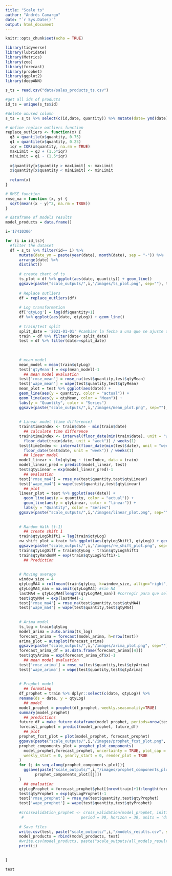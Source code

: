 ```yaml
---
title: "Scale ts"
author: "Andrés Camargo"
date: "`r Sys.Date()`"
output: html_document
---
```


```r
knitr::opts_chunk$set(echo = TRUE)
```

```r
library(tidyverse)
library(lubridate)
library(Metrics)
library(zoo)
library(forecast)
library(prophet)
library(ggplot2)
library(deepANN)

s_ts = read.csv("data/sales_products_ts.csv")
```

```r
#get all ids of products
id_ts = unique(s_ts$id)

#delete unused column
s_ts = s_ts %>% select(c(id,date, quantity)) %>% mutate(date= ymd(date))

# define replace outliers function
replace_outliers <- function(x) {
  q3 = quantile(x$quantity, 0.75)
  q1 = quantile(x$quantity, 0.25)
  iqr = IQR(x$quantity, na.rm = TRUE)
  maxLimit = q3 + (1.5*iqr)
  minLimit = q1 - (1.5*iqr)
  
  x$quantity[x$quantity > maxLimit] <- maxLimit
  x$quantity[x$quantity < minLimit] <- minLimit
  
  return(x)
}

# RMSE function
rmse_na = function (x, y) {
  sqrt(mean((x - y)^2, na.rm = TRUE))
}

# dataframe of models results
model_products = data.frame()
```

```r
i='17410306'
```


```r

for (i in id_ts){
  #filter the dataset
  df = s_ts %>% filter(id== i) %>% 
      mutate(date_ym = paste(year(date), month(date), sep = "-")) %>% 
      arrange(date) %>% 
      distinct()
      
      # create chart of ts
      ts_plot = df %>% ggplot(aes(date, quantity)) + geom_line()
      ggsave(paste("scale_outputs/",i,"/images/ts_plot.png", sep=""), ts_plot)
      
      # Replace outliers
      df = replace_outliers(df)
      
      # Log transformation
      df['qtyLog'] = log(df$quantity+1)
      df %>% ggplot(aes(date, qtyLog)) + geom_line()
      
      # train/test split
      split_date = '2021-01-01' #cambiar la fecha a una que se ajuste a todos los DF
      train = df %>% filter(date< split_date)
      test = df %>% filter(date>=split_date)
      
      
      
      # mean model
      mean_model = mean(train$qtyLog)
      test['qtyMean'] = exp(mean_model)-1
        ## mean model evaluation
      test['rmse_mean'] = rmse_na(test$quantity,test$qtyMean)
      test['wape_mean'] = wape(test$quantity,test$qtyMean)
      mean_plot = test %>% ggplot(aes(date)) + 
      geom_line(aes(y = quantity, color = "actual")) +
      geom_line(aes(y = qtyMean, color = "Mean")) +
      labs(y = "Quantity", color = "Series")
      ggsave(paste("scale_outputs/",i,"/images/mean_plot.png", sep=""), mean_plot)
      
      
      # Linear model (time difference)
      train$timeIndex <- train$date - min(train$date)
        ## calculate time difference
      train$timeIndex <- interval(floor_date(min(train$date), unit = "week"), 
        floor_date(train$date, unit = "week")) / weeks(1)
      test$timeIndex <- interval(floor_date(min(test$date), unit = "week"), 
        floor_date(test$date, unit = "week")) / weeks(1)
        ## linear model
      model_linear <- lm(qtyLog ~ timeIndex, data = train)
      model_linear_pred = predict(model_linear, test)
      test$qtyLinear = exp(model_linear_pred)-1
        ## evaluation
      test['rmse_ma4'] = rmse_na(test$quantity,test$qtyLinear)
      test['wape_ma4'] = wape(test$quantity,test$qtyLinear)
        ## plot
      linear_plot = test %>% ggplot(aes(date)) + 
        geom_line(aes(y = quantity, color = "actual")) +
        geom_line(aes(y = qtyLinear, color = "linear")) +
        labs(y = "Quantity", color = "Series")
      ggsave(paste("scale_outputs/",i,"/images/linear_plot.png", sep=""), linear_plot)
      
      
      # Random Walk (t-1)
        ## create shift 1
      train$qtyLogShift1 = lag(train$qtyLog)
      rw_shift_plot = train %>% ggplot(aes(qtyLogShift1, qtyLog)) + geom_point()
      ggsave(paste("scale_outputs/",i,"/images/rw_shift_plot.png", sep=""), rw_shift_plot)
      train$qtyLogDiff = train$qtyLog - train$qtyLogShift1
      train$qtyRandomW = exp(train$qtyLogShift1)-1
        ## Prediction
      
   
      # Moving average
      window_size = 4
      qtyLogMA4 = rollmean(train$qtyLog, k=window_size, allign="right", fill=NA) 
      qtyLogMA4_nan = na.omit(qtyLogMA4) #sin NA
      lastMA4 = qtyLogMA4[length(qtyLogMA4_nan)] #corregir para que seleccione el ultimo
      test$qtyMA4 = exp(lastMA4)-1
      test['rmse_ma4'] = rmse_na(test$quantity,test$qtyMA4)
      test['wape_ma4'] = wape(test$quantity,test$qtyMA4)
      
      
      # Arima model
      ts_log = train$qtyLog
      model_arima = auto.arima(ts_log)
      forecast_arima = forecast(model_arima, h=nrow(test))
      arima_plot = autoplot(forecast_arima)
      ggsave(paste("scale_outputs/",i,"/images/arima_plot.png", sep=""), arima_plot)
      forecast_arima_df = as.data.frame(forecast_arima[[4]])
      test$qtyArima = exp(forecast_arima_df$x)-1
        ## mean model evaluation
      test['rmse_arima'] = rmse_na(test$quantity,test$qtyArima)
      test['wape_arima'] = wape(test$quantity,test$qtyArima)
      
      
      # Prophet model
        ## formating
      df_prophet = train %>% dplyr::select(c(date, qtyLog)) %>%
      rename(ds = date, y = qtyLog)
        ## model
      model_prophet = prophet(df_prophet, weekly.seasonality=TRUE)
      summary(model_prophet)
        ## predictions
      future_df = make_future_dataframe(model_prophet, periods=nrow(test), freq="week")
      forecast_prophet = predict(model_prophet, future_df)
        ## plot
      prophet_fcst_plot = plot(model_prophet, forecast_prophet)
      ggsave(paste("scale_outputs/",i,"/images/prophet_fcst_plot.png", sep=""), prophet_fcst_plot)
      prophet_components_plot = prophet_plot_components(
        model_prophet,forecast_prophet, uncertainty = TRUE, plot_cap = TRUE,
        weekly_start = 0, yearly_start = 0, render_plot = TRUE
      )
      for (j in seq_along(prophet_components_plot)){
        ggsave(paste("scale_outputs/",i,"/images/prophet_components_plot",j,".png", sep=""),
             prophet_components_plot[[j]])
      }
        ## evaluation
      qtyLogProphet = forecast_prophet$yhat[(nrow(train)+1):length(forecast_prophet$yhat)]
      test$qtyProphet = exp(qtyLogProphet)-1
      test['rmse_prophet'] = rmse_na(test$quantity,test$qtyProphet)
      test['wape_prophet'] = wape(test$quantity,test$qtyProphet)
      
      #crossvalidation_prophet <- cross_validation(model_prophet, initial = 1807, 
       #                         period = 90, horizon = 30, units = 'days')
      
      # Save files
      write.csv(test, paste("scale_outputs/",i,"/models_results.csv", sep=""))
      model_products = rbind(model_products, test)
      #write.csv(model_products, paste("scale_outputs/all_models_results.csv", sep=""))
      print(i)
      

}

```

```r
test
```

